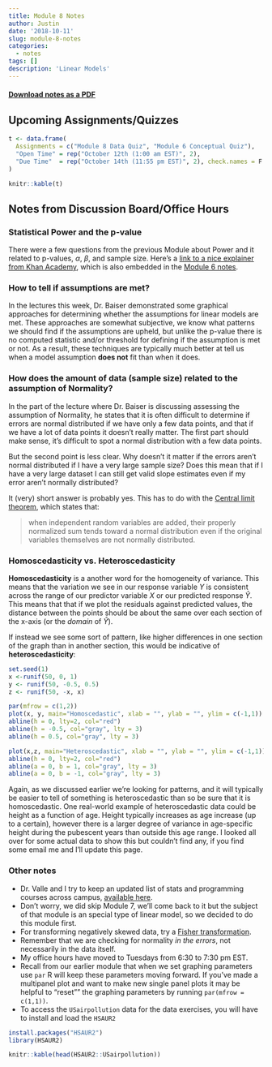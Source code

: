 ```yaml
---
title: Module 8 Notes
author: Justin
date: '2018-10-11'
slug: module-8-notes
categories:
  - notes
tags: []
description: 'Linear Models'
---
```


#### [Download notes as a PDF](https://sta6093.netlify.com/pdf/2018-10-11-module-8-notes.pdf)

## Upcoming Assignments/Quizzes

```r

t <- data.frame(
  Assignments = c("Module 8 Data Quiz", "Module 6 Conceptual Quiz"),
  "Open Time" = rep("October 12th (1:00 am EST)", 2),
  "Due Time"  = rep("October 14th (11:55 pm EST)", 2), check.names = F
)

knitr::kable(t)
```

## Notes from Discussion Board/Office Hours

### Statistical Power and the p-value

There were a few questions from the previous Module about Power and it related to p-values, $\alpha$, $\beta$, and sample size. Here's a [link to a nice explainer from Khan Academy](https://www.youtube.com/watch?v=6_Cuz0QqRWc), which is also embedded in the [Module 6 notes](https://sta6093.netlify.com/2018/10/04/2018-10-04-module-6-notes/).

### How to tell if assumptions are met?

In the lectures this week, Dr. Baiser demonstrated some graphical approaches for determining whether the assumptions for linear models are met. These approaches are somewhat subjective, we know what patterns we should find if the assumptions are upheld, but unlike the p-value there is no computed statistic and/or threshold for defining if the assumption is met or not. As a result, these techniques are typically much better at tell us when a model assumption **does not** fit than when it does. 

### How does the amount of data (sample size) related to the assumption of Normality?

In the part of the lecture where Dr. Baiser is discussing assessing the assumption of Normality, he states that it is often difficult to determine if errors are normal distributed if we have only a few data points, and that if we have a lot of data points it doesn't really matter. The first part should make sense, it's difficult to spot a normal distribution with a few data points. 

But the second point is less clear. Why doesn't it matter if the errors aren't normal distributed if I have a very large sample size? Does this mean that if I have a very large dataset I can still get valid slope estimates even if my error aren't normally distributed?

It (very) short answer is probably yes. This has to do with the [Central limit theorem](https://en.wikipedia.org/wiki/Central_limit_theorem), which states that: 

> when independent random variables are added, their properly normalized sum tends toward a normal distribution even if the original variables themselves are not normally distributed. 

### Homoscedasticity vs. Heteroscedasticity

**Homoscedasticity** is a another word for the homogeneity of variance. This means that the variation we see in our response variable $Y$ is consistent across the range of our predictor variable $X$ or our predicted response $\hat{Y}$. This means that that if we plot the residuals against predicted values, the distance between the points should be about the same over each section of the x-axis (or the *domain* of $\hat{Y}$). 

If instead we see some sort of pattern, like higher differences in one section of the graph than in another section, this would be indicative of **heteroscedasticity**:

```r
set.seed(1)
x <-runif(50, 0, 1)
y <- runif(50, -0.5, 0.5)
z <- runif(50, -x, x)

par(mfrow = c(1,2))
plot(x, y, main="Homoscedastic", xlab = "", ylab = "", ylim = c(-1,1))
abline(h = 0, lty=2, col="red")
abline(h = -0.5, col="gray", lty = 3)
abline(h = 0.5, col="gray", lty = 3)

plot(x,z, main="Heteroscedastic", xlab = "", ylab = "", ylim = c(-1,1))
abline(h = 0, lty=2, col="red")
abline(a = 0, b = 1, col="gray", lty = 3)
abline(a = 0, b = -1, col="gray", lty = 3)
```

Again, as we discussed earlier we're looking for patterns, and it will typically be easier to tell of something is heteroscedastic than so be sure that it is homoscedastic. One real-world example of heteroscedastic data could be height as a function of age. Height typically increases as age increase (up to a certain), however there is a larger degree of variance in age-specific height during the pubescent years than outside this age range. I looked all over for some actual data to show this but couldn't find any, if you find some email me and I'll update this page.

### Other notes

* Dr. Valle and I try to keep an updated list of stats and programming courses across campus, [available here](https://ufstatscourses.shinyapps.io/shiny_tutorial/).
* Don't worry, we did skip Module 7, we'll come back to it but the subject of that module is an special type of linear model, so we decided to do this module first.
* For transforming negatively skewed data, try a [Fisher transformation](https://stats.stackexchange.com/questions/155429/how-to-transform-negative-values-to-logarithms).
* Remember that we are checking for normality *in the errors*, not necessarily in the data itself.
* My office hours have moved to Tuesdays from 6:30 to 7:30 pm EST.
* Recall from our earlier module that when we set graphing parameters use `par` R will keep these parameters moving forward. If you've made a multipanel plot and want to make new single panel plots it may be helpful to "reset"" the graphing parameters by running `par(mfrow = c(1,1))`.
* To access the `USairpollution` data for the data exercises, you will have to install and load the `HSAUR2`

```r
install.packages("HSAUR2")
library(HSAUR2)
```

```r
knitr::kable(head(HSAUR2::USairpollution))
```



